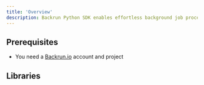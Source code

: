 ```yaml
---
title: 'Overview'
description: Backrun Python SDK enables effortless background job processing for your application
---
```


## Prerequisites

- You need a [Backrun.io](https://app.backrun.io/auth/signup) account and project


## Libraries

<CardGroup>
<Card title="Django" horizontal icon="link" href="/python/django">
</Card>
<Card title="Flask" horizontal icon="link" href="/python/flask">
</Card>
<Card title="FastAPI" horizontal icon="link" href="/python/fastapi">
</Card>
</CardGroup>